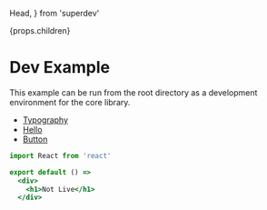   Head,
} from 'superdev'

<Head>
  <title>Hello</title>
</Head>


  <div>
    {props.children}
  </div>

# Dev Example

This example can be run from the root directory as a development environment for the core library.

- [Typography](/typography)
- [Hello](/hello)
- [Button](/components/button)


```jsx
import React from 'react'

export default () =>
  <div>
    <h1>Not Live</h1>
  </div>
```
